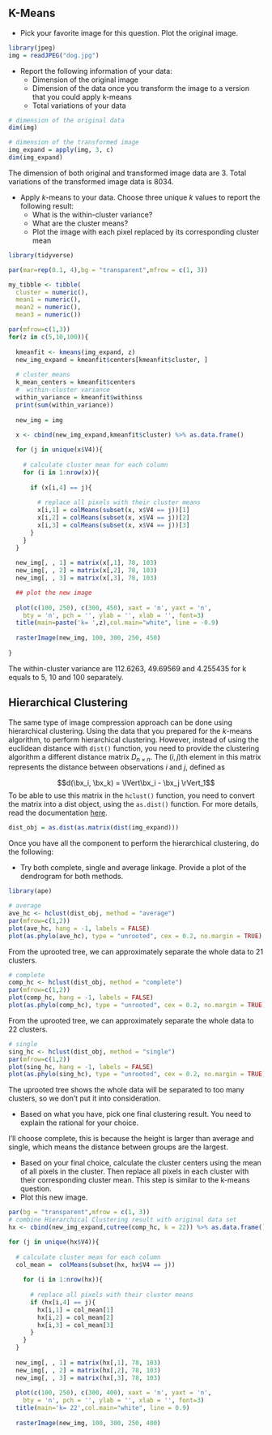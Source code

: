 

## K-Means

* Pick your favorite image for this question. Plot the original image.
  
```{r, results='hide', message=FALSE, warning=FALSE}
library(jpeg)
img = readJPEG("dog.jpg")
```

* Report the following information of your data:
  + Dimension of the original image
  + Dimension of the data once you transform the image to a version that you could apply k-means
  + Total variations of your data
    
```{r}
# dimension of the original data
dim(img)
```
```{r}
# dimension of the transformed image
img_expand = apply(img, 3, c)
dim(img_expand)
```
The dimension of both original and transformed image data are 3. Total variations of the transformed image data is 8034.

* Apply $k$-means to your data. Choose three unique $k$ values to report the following result:
  + What is the within-cluster variance?
  + What are the cluster means?
  + Plot the image with each pixel replaced by its corresponding cluster mean

```{r, results='hide', message=FALSE, warning=FALSE}
library(tidyverse)
```
```{r}
par(mar=rep(0.1, 4),bg = "transparent",mfrow = c(1, 3))

my_tibble <- tibble(
  cluster = numeric(),
  mean1 = numeric(),
  mean2 = numeric(),
  mean3 = numeric())

par(mfrow=c(1,3))
for(z in c(5,10,100)){
  
  kmeanfit <- kmeans(img_expand, z)
  new_img_expand = kmeanfit$centers[kmeanfit$cluster, ]
  
  # cluster means
  k_mean_centers = kmeanfit$centers
  #  within-cluster variance
  within_variance = kmeanfit$withinss
  print(sum(within_variance))
  
  new_img = img
  
  x <- cbind(new_img_expand,kmeanfit$cluster) %>% as.data.frame()

  for (j in unique(x$V4)){
  
    # calculate cluster mean for each column
    for (i in 1:nrow(x)){
    
      if (x[i,4] == j){
      
        # replace all pixels with their cluster means
        x[i,1] = colMeans(subset(x, x$V4 == j))[1]
        x[i,2] = colMeans(subset(x, x$V4 == j))[2]
        x[i,3] = colMeans(subset(x, x$V4 == j))[3]
      }
    }
  }
  
  new_img[, , 1] = matrix(x[,1], 78, 103)
  new_img[, , 2] = matrix(x[,2], 78, 103)
  new_img[, , 3] = matrix(x[,3], 78, 103)

  ## plot the new image
  
  plot(c(100, 250), c(300, 450), xaxt = 'n', yaxt = 'n', 
    bty = 'n', pch = '', ylab = '', xlab = '', font=3)
  title(main=paste('k= ',z),col.main="white", line = -0.9)
  
  rasterImage(new_img, 100, 300, 250, 450)
  
}
```

The within-cluster variance are 112.6263, 49.69569 and 4.255435 for k equals to 5, 10 and 100 separately.

## Hierarchical Clustering

The same type of image compression approach can be done using hierarchical clustering. Using the data that you prepared for the $k$-means algorithm, to perform hierarchical clustering. However, instead of using the euclidean distance with `dist()` function, you need to provide the clustering algorithm a different distance matrix $D_{n \times n}$. The $(i, j)$th element in this matrix represents the distance between observations $i$ and $j$, defined as 

$$d(\bx_i, \bx_k) = \lVert\bx_i - \bx_j \rVert_1$$
To be able to use this matrix in the `hclust()` function, you need to convert the matrix into a dist object, using the `as.dist()` function. For more details, read the documentation [here](https://www.rdocumentation.org/packages/stats/versions/3.6.2/topics/dist). 

```{r}
dist_obj = as.dist(as.matrix(dist(img_expand)))
```

Once you have all the component to perform the hierarchical clustering, do the following:

* Try both complete, single and average linkage. Provide a plot of the dendrogram for both methods.
  

```{r, results='hide', message=FALSE, warning=FALSE}
library(ape)
```
```{r}
# average
ave_hc <- hclust(dist_obj, method = "average")
par(mfrow=c(1,2))
plot(ave_hc, hang = -1, labels = FALSE)
plot(as.phylo(ave_hc), type = "unrooted", cex = 0.2, no.margin = TRUE)
``` 
From the uprooted tree, we can approximately separate the whole data to 21 clusters. 

```{r}
# complete
comp_hc <- hclust(dist_obj, method = "complete")
par(mfrow=c(1,2))
plot(comp_hc, hang = -1, labels = FALSE)
plot(as.phylo(comp_hc), type = "unrooted", cex = 0.2, no.margin = TRUE)
```
From the uprooted tree, we can approximately separate the whole data to 22 clusters. 

```{r}
# single
sing_hc <- hclust(dist_obj, method = "single")
par(mfrow=c(1,2))
plot(sing_hc, hang = -1, labels = FALSE)
plot(as.phylo(sing_hc), type = "unrooted", cex = 0.2, no.margin = TRUE)
```
The uprooted tree shows the whole data will be separated to too many clusters, so we don't put it into consideration. 

* Based on what you have, pick one final clustering result. You need to explain the rational for your choice.
  
I'll choose complete, this is because the height is larger than average and single, which means the distance between groups are the largest. 
  
* Based on your final choice, calculate the cluster centers using the mean of all pixels in the cluster. Then replace all pixels in each cluster with their corresponding cluster mean. This step is similar to the k-means question. 
* Plot this new image. 

```{r}
par(bg = "transparent",mfrow = c(1, 3))
# combine Hierarchical Clustering result with original data set
hx <- cbind(new_img_expand,cutree(comp_hc, k = 22)) %>% as.data.frame()

for (j in unique(hx$V4)){
  
  # calculate cluster mean for each column
  col_mean =  colMeans(subset(hx, hx$V4 == j))
  
    for (i in 1:nrow(hx)){
      
      # replace all pixels with their cluster means
      if (hx[i,4] == j){
        hx[i,1] = col_mean[1]
        hx[i,2] = col_mean[2]
        hx[i,3] = col_mean[3]
      }
    }
  }
  
  new_img[, , 1] = matrix(hx[,1], 78, 103)
  new_img[, , 2] = matrix(hx[,2], 78, 103)
  new_img[, , 3] = matrix(hx[,3], 78, 103)
  
  plot(c(100, 250), c(300, 400), xaxt = 'n', yaxt = 'n', 
    bty = 'n', pch = '', ylab = '', xlab = '', font=3)
  title(main='k= 22',col.main="white", line = 0.9)
  
  rasterImage(new_img, 100, 300, 250, 400)
```

